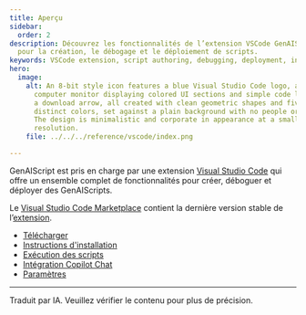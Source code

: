 ```yaml
---
title: Aperçu
sidebar:
  order: 2
description: Découvrez les fonctionnalités de l’extension VSCode GenAIScript
  pour la création, le débogage et le déploiement de scripts.
keywords: VSCode extension, script authoring, debugging, deployment, installation
hero:
  image:
    alt: An 8-bit style icon features a blue Visual Studio Code logo, a basic
      computer monitor displaying colored UI sections and simple code lines, and
      a download arrow, all created with clean geometric shapes and five
      distinct colors, set against a plain background with no people or text.
      The design is minimalistic and corporate in appearance at a small, square
      resolution.
    file: ../../../reference/vscode/index.png

---
```


GenAIScript est pris en charge par une extension [Visual Studio Code](https://code.visualstudio.com/) qui offre un ensemble complet de fonctionnalités pour créer, déboguer et déployer des GenAIScripts.

Le [Visual Studio Code Marketplace](https://marketplace.visualstudio.com/items?itemName=genaiscript.genaiscript-vscode) contient la dernière version stable de l’[extension](https://marketplace.visualstudio.com/items?itemName=genaiscript.genaiscript-vscode).

* [Télécharger](https://marketplace.visualstudio.com/items?itemName=genaiscript.genaiscript-vscode)
* [Instructions d'installation](/genaiscript/getting-started/installation/#visual-studio-code-extension)
* [Exécution des scripts](/genaiscript/reference/vscode/running-scripts/)
* [Intégration Copilot Chat](/genaiscript/reference/vscode/github-copilot-chat/)
* [Paramètres](/genaiscript/reference/vscode/settings/)

<hr />

Traduit par IA. Veuillez vérifier le contenu pour plus de précision.
